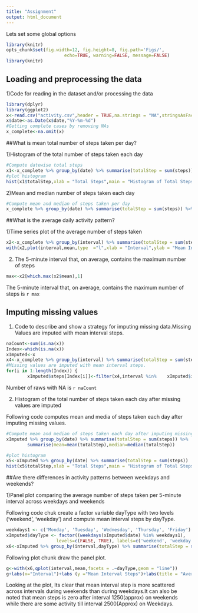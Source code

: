 ---
title: "Assignment"
output: html_document
---
Lets set some global options 

```{r global_options}
library(knitr)
opts_chunk$set(fig.width=12, fig.height=8, fig.path='Figs/',
                      echo=TRUE, warning=FALSE, message=FALSE)
library(knitr)

```

## Loading and preprocessing the data

1)Code for reading in the dataset and/or processing the data

```{r code1}
library(dplyr)
library(ggplot2)
x<-read.csv("activity.csv",header = TRUE,na.strings = "NA",stringsAsFactors = TRUE)
x$date<-as.Date(x$date,"%Y-%m-%d")
#Getting complete cases by removing NAs
x_complete<-na.omit(x)
```
##What is mean total number of steps taken per day?

1)Histogram of the total number of steps taken each day

```{r plot1}
#Compute datewise total steps
x1<-x_complete %>% group_by(date) %>% summarise(totalStep = sum(steps))
#plot histogram
hist(x1$totalStep,xlab = "Total Steps",main = "Histogram of Total Steps Taken")

```

2)Mean and median number of steps taken each day

```{r code2}

#Compute mean and median of steps taken per day
x_complete %>% group_by(date) %>% summarise(totalStep = sum(steps)) %>% summarise(mean=mean(totalStep),median=median(totalStep))

```
##What is the average daily activity pattern?

1)Time series plot of the average number of steps taken

```{r plot2}
x2<-x_complete %>% group_by(interval) %>% summarise(totalStep = sum(steps),mean=mean(steps)) 
with(x2,plot(interval,mean,type  ="l",xlab = "Interval",ylab = "Mean Interval Step",main = "Average Daily Activity Pattern"))

```
2) The 5-minute interval that, on average, contains the maximum number of steps

```{r code3}
max<-x2[which.max(x2$mean),1]

```
The 5-minute interval that, on average, contains the maximum number of steps is `r max`

## Imputing missing values

1) Code to describe and show a strategy for imputing missing data.Missing Values are imputed with mean interval steps.

```{r code4}
naCount<-sum(is.na(x))
Index<-which(is.na(x))
xImputed<-x
x4<-x_complete %>% group_by(interval) %>% summarise(totalStep = sum(steps),mean=mean(steps)) 
#Missing values are imputed with mean interval steps.        
for(i in 1:length(Index)) {
        xImputed$steps[Index[i]]<-filter(x4,interval %in%    xImputed$interval[Index[i]])[[3]]}

```
Number of raws with NA is `r naCount`

2) Histogram of the total number of steps taken each day after missing values are imputed

Following code computes mean and media of steps taken each day after imputing missing values.  

```{r code5}
#Compute mean and median of steps taken each day after imputing missing values
xImputed %>% group_by(date) %>% summarise(totalStep = sum(steps)) %>% 
        summarise(mean=mean(totalStep),median=median(totalStep))
```

```{r plot3}
#plot histogram 
x5<-xImputed %>% group_by(date) %>% summarise(totalStep = sum(steps))
hist(x5$totalStep,xlab = "Total Steps",main = "Histogram of Total Steps Taken-After Imputing NAs")
```

##Are there differences in activity patterns between weekdays and weekends?

1)Panel plot comparing the average number of steps taken per 5-minute interval across weekdays and weekends

Following code chuk create a factor variable dayType with two levels ('weekend', 'weekday') and compute mean interval steps by dayType.  

```{r code6}
weekdays1 <- c('Monday', 'Tuesday', 'Wednesday', 'Thursday', 'Friday')
xImputed$dayType <- factor((weekdays(xImputed$date) %in% weekdays1), 
                   levels=c(FALSE, TRUE), labels=c('weekend', 'weekday')) 
x6<-xImputed %>% group_by(interval,dayType) %>% summarise(totalStep = sum(steps),mean=mean(steps)) 

```
Following plot chunk draw the panel plot.
```{r plot4}
g<-with(x6,qplot(interval,mean,facets = .~dayType,geom = "line"))
g+labs(x="Interval")+labs (y ="Mean Interval Steps")+labs(title = "Average Daily Activity Pattern By Weekday Vs Weekend")

```
Looking at the plot, Its clear that mean interval step is more scattered across intervals during weekends than during weekdays.It can also be noted that mean steps is zero after interval 1250(approx) on weekends while there are some activity till interval 2500(Approx) on Weekdays.